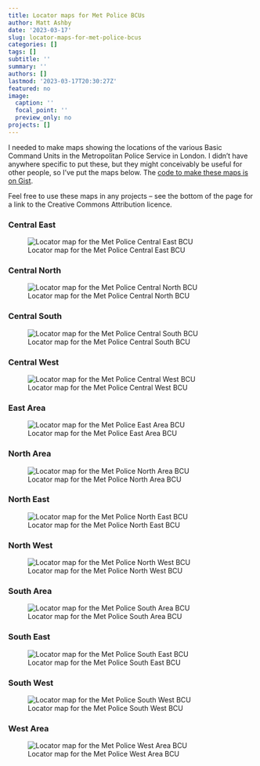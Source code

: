 ```yaml
---
title: Locator maps for Met Police BCUs
author: Matt Ashby
date: '2023-03-17'
slug: locator-maps-for-met-police-bcus
categories: []
tags: []
subtitle: ''
summary: ''
authors: []
lastmod: '2023-03-17T20:30:27Z'
featured: no
image:
  caption: ''
  focal_point: ''
  preview_only: no
projects: []
---
```


I needed to make maps showing the locations of the various Basic Command Units in the Metropolitan Police Service in London. I didn't have anywhere specific to put these, but they might conceivably be useful for other people, so I've put the maps below. The [code to make these maps is on Gist](https://gist.github.com/mpjashby/7485de3f8fc0565abf0dfec61b025550).

Feel free to use these maps in any projects -- see the bottom of the page for a link to the Creative Commons Attribution licence.


### Central East

![Locator map for the Met Police Central East BCU](https://i.imgur.com/zaHdruH.png)


### Central North

![Locator map for the Met Police Central North BCU](https://i.imgur.com/Cn1OYrw.png)


### Central South

![Locator map for the Met Police Central South BCU](https://i.imgur.com/3WTVnMy.png)


### Central West

![Locator map for the Met Police Central West BCU](https://i.imgur.com/NlvIUfW.png)


### East Area

![Locator map for the Met Police East Area BCU](https://i.imgur.com/4738GOW.png)


### North Area

![Locator map for the Met Police North Area BCU](https://i.imgur.com/eI5LK7d.png)


### North East

![Locator map for the Met Police North East BCU](https://i.imgur.com/yKtkK52.png)


### North West

![Locator map for the Met Police North West BCU](https://i.imgur.com/LwIJCCh.png)


### South Area

![Locator map for the Met Police South Area BCU](https://i.imgur.com/JJ2hhYH.png)


### South East

![Locator map for the Met Police South East BCU](https://i.imgur.com/ptTVfCk.png)


### South West

![Locator map for the Met Police South West BCU](https://i.imgur.com/qrx7Xtf.png)


### West Area

![Locator map for the Met Police West Area BCU](https://i.imgur.com/F5PB7QU.png)
